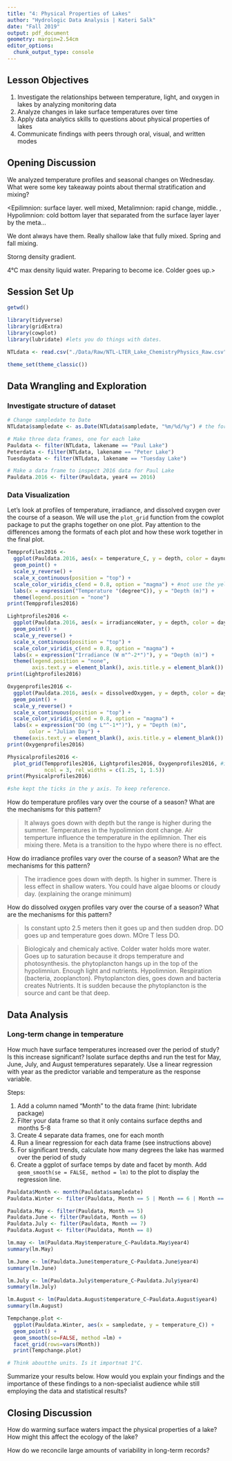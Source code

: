 ```yaml
---
title: "4: Physical Properties of Lakes"
author: "Hydrologic Data Analysis | Kateri Salk"
date: "Fall 2019"
output: pdf_document
geometry: margin=2.54cm
editor_options: 
  chunk_output_type: console
---
```


## Lesson Objectives
1. Investigate the relationships between temperature, light, and oxygen in lakes by analyzing monitoring data
2. Analyze changes in lake surface temperatures over time
3. Apply data analytics skills to questions about physical properties of lakes
4. Communicate findings with peers through oral, visual, and written modes

## Opening Discussion
We analyzed temperature profiles and seasonal changes on Wednesday. What were some key takeaway points about thermal stratification and mixing?

<Epilimnion: surface layer. well mixed, Metalimnion: rapid change, middle. , Hypolimnion: cold bottom layer that separated from the surface layer layer by the meta...

We dont always have them. Really shallow lake that fully mixed. Spring and fall mixing.

Storng density gradient.

4°C max density liquid water. Preparing to become ice. Colder goes up.>

## Session Set Up
```r
getwd()

library(tidyverse)
library(gridExtra)
library(cowplot)
library(lubridate) #lets you do things with dates.

NTLdata <- read.csv("./Data/Raw/NTL-LTER_Lake_ChemistryPhysics_Raw.csv")

theme_set(theme_classic())

```

## Data Wrangling and Exploration

### Investigate structure of dataset

```r
# Change sampledate to Date
NTLdata$sampledate <- as.Date(NTLdata$sampledate, "%m/%d/%y") # the format it comes in

# Make three data frames, one for each lake
Pauldata <- filter(NTLdata, lakename == "Paul Lake")
Peterdata <- filter(NTLdata, lakename == "Peter Lake")
Tuesdaydata <- filter(NTLdata, lakename == "Tuesday Lake")

# Make a data frame to inspect 2016 data for Paul Lake
Pauldata.2016 <- filter(Pauldata, year4 == 2016)

```

### Data Visualization

Let's look at profiles of temperature, irradiance, and dissolved oxygen over the course of a season. We will use the `plot_grid` function from the cowplot package to put the graphs together on one plot. Pay attention to the differences among the formats of each plot and how these work together in the final plot. 

```r
Tempprofiles2016 <- 
  ggplot(Pauldata.2016, aes(x = temperature_C, y = depth, color = daynum)) +
  geom_point() +
  scale_y_reverse() +
  scale_x_continuous(position = "top") +
  scale_color_viridis_c(end = 0.8, option = "magma") + #not use the yellow (you can specify end and start colors)
  labs(x = expression("Temperature "(degree*C)), y = "Depth (m)") +
  theme(legend.position = "none")
print(Tempprofiles2016)

Lightprofiles2016 <- 
  ggplot(Pauldata.2016, aes(x = irradianceWater, y = depth, color = daynum)) +
  geom_point() +
  scale_y_reverse() +
  scale_x_continuous(position = "top") +
  scale_color_viridis_c(end = 0.8, option = "magma") +
  labs(x = expression("Irradiance (W m"^-2*")"), y = "Depth (m)") +
  theme(legend.position = "none", 
        axis.text.y = element_blank(), axis.title.y = element_blank())
print(Lightprofiles2016)

Oxygenprofiles2016 <- 
  ggplot(Pauldata.2016, aes(x = dissolvedOxygen, y = depth, color = daynum)) +
  geom_point() +
  scale_y_reverse() +
  scale_x_continuous(position = "top") +
  scale_color_viridis_c(end = 0.8, option = "magma") +
  labs(x = expression("DO (mg L"^-1*")"), y = "Depth (m)", 
       color = "Julian Day") +
  theme(axis.text.y = element_blank(), axis.title.y = element_blank())
print(Oxygenprofiles2016)

Physicalprofiles2016 <- 
  plot_grid(Tempprofiles2016, Lightprofiles2016, Oxygenprofiles2016, #int he cow package
            ncol = 3, rel_widths = c(1.25, 1, 1.5))
print(Physicalprofiles2016)

#she kept the ticks in the y axis. To keep reference.
```

How do temperature profiles vary over the course of a season? What are the mechanisms for this pattern?

> It always goes down with depth but the range is higher during the summer. Temperatures in the hypolimnion dont change. Air temperture influence the temperature in the epilimnion. Ther eis mixing there. Meta is a transition to the hypo where there is no effect.

How do irradiance profiles vary over the course of a season? What are the mechanisms for this pattern?

> The irradience goes down with depth. Is higher in summer. There is less effect in shallow waters. You could have algae blooms or cloudy day. (explaining the orange minimum)

How do dissolved oxygen profiles vary over the course of a season? What are the mechanisms for this pattern?

> Is constant upto 2.5 meters then it goes up and then sudden drop. DO goes up and temperature goes down. MOre T less DO.

>Biologicaly and chemicaly active.
>Colder water holds more water. 
> Goes up to saturation because it drops temperature and photosynthesis. the phytoplancton hangs up in the top of the hypolimniun. Enough light and nutrients.
>Hypolimnion. Respiration (bacteria, zooplancton). Phytoplancton dies, goes down and bacteria creates Nutrients. It is sudden because the phytoplancton is the source and cant be that deep.

## Data Analysis

### Long-term change in temperature
How much have surface temperatures increased over the period of study? Is this increase significant? Isolate surface depths and run the test for May, June, July, and August temperatures separately. Use a linear regression with year as the predictor variable and temperature as the response variable.

Steps: 

1. Add a column named "Month" to the data frame (hint: lubridate package)
2. Filter your data frame so that it only contains surface depths and months 5-8
3. Create 4 separate data frames, one for each month
4. Run a linear regression for each data frame (see instructions above)
5. For significant trends, calculate how many degrees the lake has warmed over the period of study
5. Create a ggplot of surface temps by date and facet by month. Add `geom_smooth(se = FALSE, method = lm)` to the plot to display the regression line.

```r
Pauldata$Month <- month(Pauldata$sampledate)
Pauldata.Winter <- filter(Pauldata, Month == 5 | Month == 6 | Month == 7 | Month == 8)

Pauldata.May <- filter(Pauldata, Month == 5)
Pauldata.June <- filter(Pauldata, Month == 6)
Pauldata.July <- filter(Pauldata, Month == 7)
Pauldata.August <- filter(Pauldata, Month == 8)

lm.may <- lm(Pauldata.May$temperature_C~Pauldata.May$year4)
summary(lm.May)

lm.June <- lm(Pauldata.June$temperature_C~Pauldata.June$year4)
summary(lm.June)

lm.July <- lm(Pauldata.July$temperature_C~Pauldata.July$year4)
summary(lm.July)

lm.August <- lm(Pauldata.August$temperature_C~Pauldata.August$year4)
summary(lm.August)

Tempchange.plot <-
  ggplot(Pauldata.Winter, aes(x = sampledate, y = temperature_C)) +
  geom_point() +
  geom_smooth(se=FALSE, method =lm) +
  facet_grid(rows=vars(Month))
  print(Tempchange.plot)

# Think aboutthe units. Is it importnat 1°C.

```

Summarize your results below. How would you explain your findings and the importance of these findings to a non-specialist audience while still employing the data and statistical results?

>

## Closing Discussion
How do warming surface waters impact the physical properties of a lake? How might this affect the ecology of the lake?

How do we reconcile large amounts of variability in long-term records?
